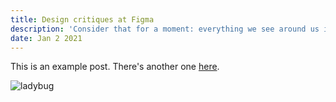 ```yaml
---
title: Design critiques at Figma
description: 'Consider that for a moment: everything we see around us is assumed to have had a cause and is contingent upon.'
date: Jan 2 2021
---
```


This is an example post. There's another one [here](/posts/example-post).

![ladybug](/pexels-pixabay-36485.jpg)
